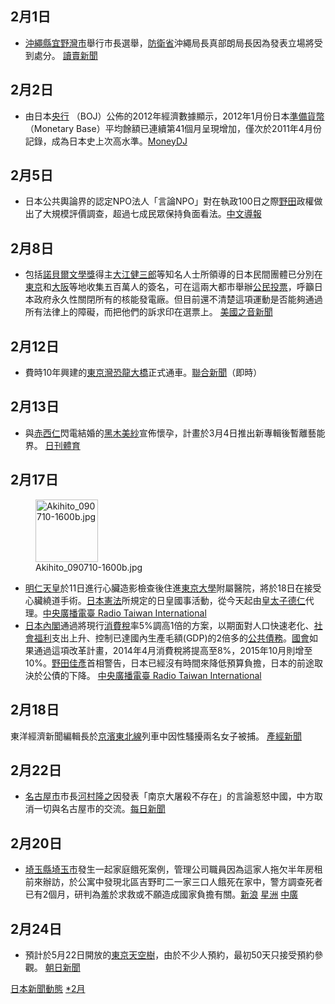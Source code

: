 <noinclude>{{MonthInJapan|2012|2}}</noinclude>
{{main|2012年日本}}

==2月1日==
*[[沖繩縣|沖繩縣]][[宜野灣市|宜野灣市]]舉行市長選舉，[[防衛省|防衛省]]沖繩局長真部朗局長因為發表立場將受到處分。 [http://www.yomiuri.co.jp/politics/news/20120201-OYT1T01346.htm 讀賣新聞] {{Wayback|url=http://www.yomiuri.co.jp/politics/news/20120201-OYT1T01346.htm |date=20120201222903 }}

==2月2日==
*由日本[[中央銀行|央行]] （BOJ）公佈的2012年經濟數據顯示，2012年1月份日本[[準備貨幣|準備貨幣]]（Monetary Base）平均餘額已連續第41個月呈現增加，僅次於2011年4月份記錄，成為日本史上次高水準。[http://www.moneydj.com/KMDJ/News/NewsViewer.aspx?a=f790abc9-12fb-448c-9aad-cb66c1623206#ixzz1lBnfiUg2 MoneyDJ] {{Wayback|url=http://www.moneydj.com/KMDJ/News/NewsViewer.aspx?a=f790abc9-12fb-448c-9aad-cb66c1623206#ixzz1lBnfiUg2 |date=20160314123855 }}

==2月5日==
*日本公共輿論界的認定NPO法人「言論NPO」對在執政100日之際[[野田佳彥|野田]]政權做出了大規模評價調查，超過七成民眾保持負面看法。[http://www.chubun.com/modules/article/view.article.php/c91/139241 中文導報] {{Wayback|url=http://www.chubun.com/modules/article/view.article.php/c91/139241 |date=20160304192820 }}

==2月8日==
*包括[[諾貝爾文學獎|諾貝爾文學獎]]得主[[大江健三郎|大江健三郎]]等知名人士所領導的日本民間團體已分別在[[東京|東京]]和[[大阪市|大阪]]等地收集五百萬人的簽名，可在這兩大都市舉辦[[公民投票|公民投票]]，呼籲日本政府永久性關閉所有的核能發電廠。但目前還不清楚這項運動是否能夠通過所有法律上的障礙，而把他們的訴求印在選票上。 [http://www.voanews.com/chinese/news/20120208-JAPAN--NUCLEAR-138957064.html 美國之音新聞]

==2月12日==
*費時10年興建的[[東京灣|東京灣]][[恐龍大橋|恐龍大橋]]正式通車。[http://udn.com/NEWS/BREAKINGNEWS/BREAKINGNEWS5/6895921.shtml 聯合新聞]（即時）

==2月13日==
*與[[赤西仁|赤西仁]]閃電結婚的[[黑木美紗|黑木美紗]]宣佈懷孕，計畫於3月4日推出新專輯後暫離藝能界。 [http://www.nikkansports.com/entertainment/news/f-et-tp0-20120213-902931.html 日刊體育] {{Wayback|url=http://www.nikkansports.com/entertainment/news/f-et-tp0-20120213-902931.html |date=20160304114616 }}

==2月17日==
[[File:Akihito_090710-1600b.jpg|100px]]
*[[明仁天皇|明仁天皇]]於11日進行心臟造影檢查後住進[[東京大學|東京大學]]附屬醫院，將於18日在接受心臟繞道手術。[[日本憲法|日本憲法]]所規定的日皇國事活動，從今天起由[[皇太子德仁|皇太子德仁]]代理。[http://news.rti.org.tw/index_newsContent.aspx?nid=341647 中央廣播電臺 Radio Taiwan International]{{dead link|date=2018年3月 |bot=InternetArchiveBot |fix-attempted=yes }}
*[[日本內閣|日本內閣]]通過將現行[[消費稅|消費稅]]率5%調高1倍的方案，以期面對人口快速老化、[[社會福利|社會福利]]支出上升、控制已達國內生產毛額(GDP)的2倍多的[[公債|公共債務]]。[[日本國會|國會]]如果通過這項改革計畫，2014年4月消費稅將提高至8%，2015年10月則增至10%。[[野田佳彥|野田佳彥]]首相警告，日本已經沒有時間來降低預算負擔，日本的前途取決於公債的下降。 [http://news.rti.org.tw/index_newsContent.aspx?nid=341670&id=3&id2=2 中央廣播電臺 Radio Taiwan International]{{dead link|date=2018年3月 |bot=InternetArchiveBot |fix-attempted=yes }}

==2月18日==
東洋經濟新聞編輯長於[[京濱東北線|京濱東北線]]列車中因性騷擾兩名女子被捕。 [https://web.archive.org/web/20120303005342/http://sankei.jp.msn.com/affairs/news/120219/crm12021901170001-n1.htm 產經新聞]

==2月22日==
*[[名古屋市|名古屋市]]市長[[河村隆之|河村隆之]]因發表「南京大屠殺不存在」的言論惹怒中國，中方取消一切與名古屋市的交流。[https://archive.is/20130501145940/mainichi.jp/select/wadai/news/20120222k0000e040156000c.html 每日新聞]

==2月20日==
*[[埼玉縣|埼玉縣]][[埼玉市|埼玉市]]發生一起家庭餓死案例，管理公司職員因為這家人拖欠半年房租前來辦訪，於公寓中發現北區吉野町二一家三口人餓死在家中，警方調查死者已有2個月，研判為羞於求救或不願造成國家負擔有關。[http://news.sina.com.tw/article/20120224/5956415.html 新浪] [http://www.sinchew.com.my/node/237735?tid=2 星洲] {{Wayback|url=http://www.sinchew.com.my/node/237735?tid=2 |date=20120225030243 }} [https://web.archive.org/web/20120226014102/http://news.chinatimes.com/world/50406725/132012022100776.html 中廣]


==2月24日==
*預計於5月22日開放的[[東京天空樹|東京天空樹]]，由於不少人預約，最初50天只接受預約參觀。 [https://web.archive.org/web/20120226000900/http://www.asahi.com/national/update/0224/TKY201202240560.html 朝日新聞]



<noinclude>
{{Portal:日本新聞動態/Footer}}
[[Category:2012年2月|日本新聞動態]]
[[Category:2012年日本|*2月]]
</noinclude>